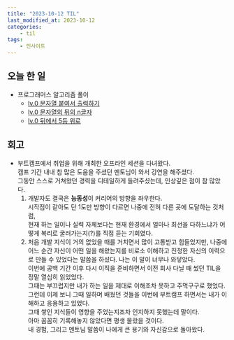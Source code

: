 ```yaml
---
title: "2023-10-12 TIL"
last_modified_at: 2023-10-12
categories:
    - til
tags:
    - 인사이트
---
```


## 오늘 한 일
-   프로그래머스 알고리즘 풀이
    -   [lv.0 문자열 붙여서 출력하기](https://makepin2r.github.io/algorithm-programmers/181946/)
    -   [lv.0 문자열의 뒤의 n글자](https://makepin2r.github.io/algorithm-programmers/181910/)
    -   [lv.0 뒤에서 5등 위로](https://makepin2r.github.io/algorithm-programmers/181852/)

## 회고
- 부트캠프에서 취업을 위해 개최한 오프라인 세션을 다녀왔다.  
  캠프 기간 내내 참 많은 도움을 주셨던 멘토님이 와서 강연을 해주셨다.  
  그동안 스스로 거쳐왔던 경력을 디테일하게 들려주셨는데, 인상깊은 점이 참 많았다.  
  1. 개발자도 결국은 **능동성**이 커리어의 방향을 좌우한다.  
    시작점이 같아도 단 1도만 방향이 다르면 나중에 전혀 다른 곳에 도달하는 것처럼,  
    현재 하는 일이나 실력 자체보다는 현재 환경에서 얼마나 최선을 다하느냐가 어떻게 복리로 굴러가는지(?)를 직접 듣는 기회였다.
  2. 처음 개발 지식이 거의 없었을 때를 거치면서 많이 고통받고 힘들었지만, 나중에 어느 순간 자신이 어떤 일을 해왔는지를 비로소 이해하고 진정한 자신의 이력으로 만들 수 있었다는 말씀을 하셨다. 나는 이 말이 너무나 와닿았다.  
    이번에 공백 기간 이후 다시 이직을 준비하면서 이전 회사 다닐 때 썼던 TIL을 정말 열심히 읽었었다.  
    그때는 부끄럽지만 내가 하는 일을 제대로 이해조차 못하고 주먹구구로 했었다.  
    그런데 이제 보니 그때 일하며 배웠던 것들을 이번에 부트캠프 하면서는 내가 이해하고 응용하고 있었다.  
    그때 쌓인 지식들이 영향을 주었는지조차 인지하지 못했는데 말이다.  
    아마 꼼꼼히 기록해놓지 않았다면 평생 몰랐을 것이다.  
    내 경험, 그리고 멘토님 말씀이 나에게 큰 용기와 자신감으로 돌아왔다.